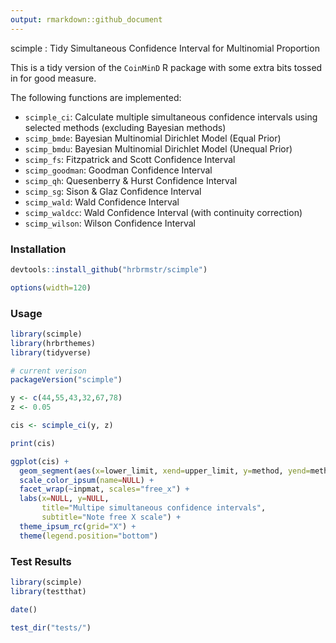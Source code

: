 ```yaml
---
output: rmarkdown::github_document
---
```


scimple : Tidy Simultaneous Confidence Interval for Multinomial Proportion

This is a tidy version of the `CoinMinD` R package with some extra bits tossed in for good measure.

The following functions are implemented:

- `scimple_ci`: Calculate multiple simultaneous confidence intervals using selected methods (excluding Bayesian methods)
- `scimp_bmde`:	Bayesian Multinomial Dirichlet Model (Equal Prior)
- `scimp_bmdu`:	Bayesian Multinomial Dirichlet Model (Unequal Prior)
- `scimp_fs`:	Fitzpatrick and Scott Confidence Interval
- `scimp_goodman`:	Goodman Confidence Interval
- `scimp_qh`:	Quesenberry & Hurst Confidence Interval
- `scimp_sg`:	Sison & Glaz Confidence Interval
- `scimp_wald`:	Wald Confidence Interval
- `scimp_waldcc`:	Wald Confidence Interval (with continuity correction)
- `scimp_wilson`:	Wilson Confidence Interval

### Installation

```r
devtools::install_github("hrbrmstr/scimple")
```

```r
options(width=120)
```

### Usage

```r
library(scimple)
library(hrbrthemes)
library(tidyverse)

# current verison
packageVersion("scimple")

y <- c(44,55,43,32,67,78)
z <- 0.05

cis <- scimple_ci(y, z)

print(cis)

ggplot(cis) +
  geom_segment(aes(x=lower_limit, xend=upper_limit, y=method, yend=method, color=method)) +
  scale_color_ipsum(name=NULL) +
  facet_wrap(~inpmat, scales="free_x") +
  labs(x=NULL, y=NULL, 
       title="Multipe simultaneous confidence intervals",
       subtitle="Note free X scale") +
  theme_ipsum_rc(grid="X") +
  theme(legend.position="bottom")
```

### Test Results

```r
library(scimple)
library(testthat)

date()

test_dir("tests/")
```
